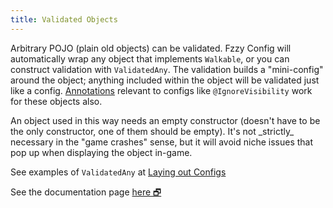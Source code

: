 ```yaml
---
title: Validated Objects
---
```


Arbitrary POJO (plain old objects) can be validated. Fzzy Config will automatically wrap any object that implements `Walkable`, or you can construct validation with `ValidatedAny`. The validation builds a "mini-config" around the object; anything included within the object will be validated just like a config. [Annotations](../Annotations) relevant to configs like `@IgnoreVisibility` work for these objects also.

<Callout variant="warning">
An object used in this way needs an empty constructor (doesn't have to be the only constructor, one of them should be empty). It's not _strictly_ necessary in the "game crashes" sense, but it will avoid niche issues that pop up when displaying the object in-game.
</Callout>

See examples of `ValidatedAny` at [Laying out Configs](../../config-design/Laying-out-Configs)

<Callout>
See the documentation page <a target="_blank" rel="noopener" href="https://fzzyhmstrs.github.io/fconfig/-fzzy%20-config/me.fzzyhmstrs.fzzy_config.validation.misc/-validated-any/index.html">here 🗗</a>
</Callout>